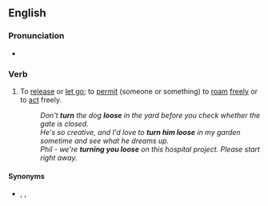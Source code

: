 ==English==

===Pronunciation===
* {{audio|en|En-au-turn loose.ogg|Audio (AU)}}

===Verb===
{{en-verb|head=[[to]] [[turn]] [[loose]]|*}}

# {{lb|en|transitive|idiomatic}} To [[release]] or [[let go]]; to [[permit]] (someone or something) to [[roam]] [[freely]] or to [[act]] freely.
#: ''Don't '''turn''' the dog '''loose''' in the yard before you check whether the gate is closed.''
#: ''He's so creative, and I'd love to '''turn him loose''' in my garden sometime and see what he dreams up.''
#: ''Phil - we're '''turning you loose''' on this hospital project. Please start right away.''

====Synonyms====
* {{l|en|let loose}}, {{l|en|set free}}, {{l|en|set loose}}